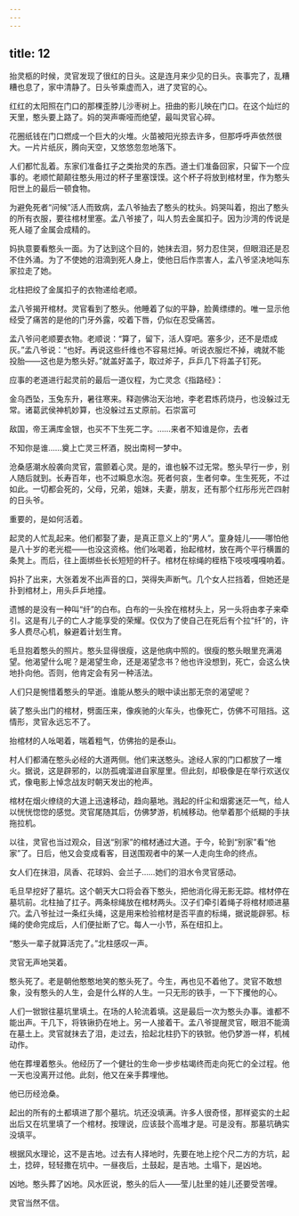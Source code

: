 ```yaml
---
---
---
```

title: 12
---



抬灵柩的时候，灵官发现了很红的日头。这是连月来少见的日头。丧事完了，乱糟糟也息了，家中清静了。日头爷乘虚而入，进了灵官的心。

红红的太阳照在门口的那棵歪脖儿沙枣树上。扭曲的影儿映在门口。在这个灿烂的天里，憨头要上路了。妈的哭声嘶哑而绝望，最叫灵官心碎。

花圈纸钱在门口燃成一个巨大的火堆。火苗被阳光掠去许多，但那呼呼声依然很大。一片片纸灰，腾向天空，又悠悠忽忽地落下。

人们都忙乱着。东家们准备扛子之类抬灵的东西。道士们准备回家，只留下一个应事的。老顺忙颠颠往憨头用过的杯子里塞馍馍。这个杯子将放到棺材里，作为憨头阳世上的最后一顿食物。

为避免死者“问候”活人而致病，孟八爷抽去了憨头的枕头。妈哭叫着，抱出了憨头的所有衣服，要往棺材里塞。孟八爷接了，叫人剪去金属扣子。因为沙湾的传说是死人碰了金属会成精的。

妈执意要看憨头一面。为了达到这个目的，她抹去泪，努力忍住哭，但眼泪还是忍不住外涌。为了不使她的泪滴到死人身上，使他日后作祟害人，孟八爷坚决地叫东家拉走了她。

北柱把绞了金属扣子的衣物递给老顺。

孟八爷揭开棺材。灵官看到了憨头。他睡着了似的平静，脸黄缥缥的。唯一显示他经受了痛苦的是他的门牙外露，咬着下唇，仍似在忍受痛苦。

孟八爷问老顺要衣物。老顺说：“算了，留下，活人穿吧。塞多少，还不是焐成灰。”孟八爷说：“也好。再说这些纤维也不容易烂掉。听说衣服烂不掉，魂就不能投胎——这也是为憨头好。”就盖好盖子，取过斧子，乒乒几下将盖子钉死。

应事的老道进行起灵前的最后一道仪程，为亡灵念《指路经》：

金乌西坠，玉兔东升，暑往寒来。释迦佛治天治地，李老君炼药烧丹，也没躲过无常。诸葛武侯神机妙算，也没躲过五丈原前。石崇富可

敌国，帝王满库金银，也买不下生死二字。……来者不知谁是你，去者

不知你是谁……奠上亡灵三杯酒，脱出南柯一梦中。

沧桑感潮水般袭向灵官，震颤着心灵。是的，谁也躲不过无常。憨头早行一步，别人随后就到。长寿百年，也不过瞬息水泡。死者何哀，生者何幸。生生死死，不过如此。一切都会死的，父母，兄弟，姐妹，夫妻，朋友，还有那个红彤彤光芒四射的日头爷。

重要的，是如何活着。

起灵的人忙乱起来。他们都娶了妻，是真正意义上的“男人”。童身娃儿——哪怕他是八十岁的老光棍——也没这资格。他们吆喝着，抬起棺材，放在两个平行横置的条凳上。而后，往上面绑些长长短短的杆子。棺材在棕绳的桎梏下吱吱嘎嘎响着。

妈扑了出来，大张着发不出声音的口，哭得失声断气。几个女人拦挡着，但她还是扑到棺材上，用头乒乒地撞。

遗憾的是没有一种叫“纤”的白布。白布的一头拴在棺材头上，另一头将由孝子来牵引。这是有儿子的亡人才能享受的荣耀。仅仅为了使自己在死后有个拉“纤”的，许多人费尽心机，躲避着计划生育。

毛旦抱着憨头的照片。憨头显得很瘦，这是他病中照的。很瘦的憨头眼里充满渴望。他渴望什么呢？是渴望生命，还是渴望念书？他也许没想到，死亡，会这么快地扑向他。否则，他肯定会有另一种活法。

人们只是惋惜着憨头的早逝。谁能从憨头的眼中读出那无奈的渴望呢？

装了憨头出门的棺材，劈面压来，像疾驰的火车头，也像死亡，仿佛不可阻挡。这情形，灵官永远忘不了。

抬棺材的人吆喝着，喘着粗气，仿佛抬的是泰山。

村人们都涌在憨头必经的大道两侧。他们来送憨头。途经人家的门口都放了一堆火。据说，这是辟邪的，以防孤魂溜进自家屋里。但此刻，却极像是在举行欢送仪式，像电影上悼念战友时朝天发出的枪声。

棺材在烟火缭绕的大道上迅速移动，趋向墓地。溅起的纤尘和烟雾迷茫一气，给人以恍恍惚惚的感觉。灵官尾随其后，仿佛梦游，机械移动。他举着那个纸糊的手扶拖拉机。

以往，灵官也当过观众，目送“别家”的棺材通过大道。于今，轮到“别家”看“他家”了。日后，他又会变成看客，目送围观者中的某一人走向生命的终点。

女人们在抹泪，凤香、花球妈、会兰子……她们的泪水令灵官感动。

毛旦早挖好了墓坑。这个朝天大口将会吞下憨头，把他消化得无影无踪。棺材停在墓坑前。北柱抽了扛子。两条棕绳放在棺材两头。汉子们牵引着绳子将棺材顺进墓穴。孟八爷扯过一条红头绳，这是用来检验棺材是否平直的标绳，据说能辟邪。标绳的使命完成后，人们便扯断了它。每人一小节，系在纽扣上。

“憨头一辈子就算活完了。”北柱感叹一声。

灵官无声地哭着。

憨头死了。老是朝他憨憨地笑的憨头死了。今生，再也见不着他了。灵官不敢想象，没有憨头的人生，会是什么样的人生。一只无形的铁手，一下下攫他的心。

人们一锨锨往墓坑里填土。在场的人轮流着填。这是最后一次为憨头办事。谁都不能出声。干几下，将铁锹扔在地上。另一人接着干。孟八爷提醒灵官，眼泪不能滴在墓土上。灵官就抹去了泪，走过去，拾起北柱扔下的铁锨。他仍梦游一样，机械动作。

他在葬埋着憨头。他经历了一个健壮的生命一步步枯竭终而走向死亡的全过程。他一天也没离开过他。此刻，他又在亲手葬埋他。

他已历经沧桑。

起出的所有的土都填进了那个墓坑。坑还没填满。许多人很奇怪，那样瓷实的土起出后又在坑里填了一个棺材。按理说，应该鼓个高堆才是。可是没有。那墓坑确实没填平。

根据风水理论，这不是吉地。过去有人择地时，先要在地上挖个尺二方的方坑，起土，捻碎，轻轻撒在坑中。一昼夜后，土鼓起，是吉地。土塌下，是凶地。

凶地。憨头葬了凶地。风水匠说，憨头的后人——莹儿肚里的娃儿还要受苦哩。

灵官当然不信。